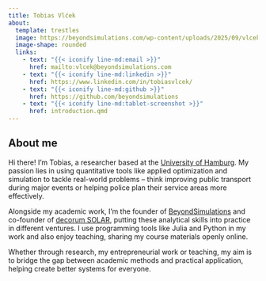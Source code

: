 ```yaml
---
title: Tobias Vlćek
about:
  template: trestles
  image: https://beyondsimulations.com/wp-content/uploads/2025/09/vlcek_web.png
  image-shape: rounded
  links:
    - text: "{{< iconify line-md:email >}}"
      href: mailto:vlcek@beyondsimulations.com
    - text: "{{< iconify line-md:linkedin >}}"
      href: https://www.linkedin.com/in/tobiasvlcek/
    - text: "{{< iconify line-md:github >}}"
      href: https://github.com/beyondsimulations
    - text: "{{< iconify line-md:tablet-screenshot >}}"
      href: introduction.qmd
---
```


## About me

Hi there! I'm Tobias, a researcher based at the [University of Hamburg](https://www.bwl.uni-hamburg.de/vw/personen/tobias-vlcek.html). My passion lies in using quantitative tools like applied optimization and simulation to tackle real-world problems – think improving public transport during major events or helping police plan their service areas more effectively.

Alongside my academic work, I'm the founder of [BeyondSimulations](https://beyondsimulations.com) and co-founder of [decorum SOLAR](https://www.decorum-solar.de), putting these analytical skills into practice in different ventures. I use programming tools like Julia and Python in my work and also enjoy teaching, sharing my course materials openly online.

Whether through research, my entrepreneurial work or teaching, my aim is to bridge the gap between academic methods and practical application, helping create better systems for everyone.
